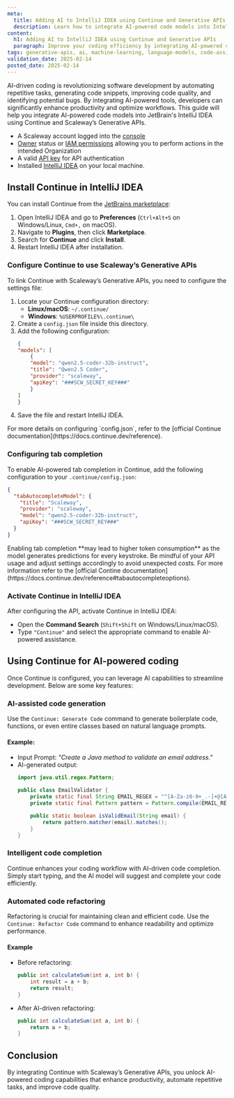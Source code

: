 ```yaml
---
meta:
  title: Adding AI to IntelliJ IDEA using Continue and Generative APIs
  description: Learn how to integrate AI-powered code models into IntelliJ IDEA with Continue and Scaleway's Generative APIs.
content:
  h1: Adding AI to IntelliJ IDEA using Continue and Generative APIs
  paragraph: Improve your coding efficiency by integrating AI-powered code models into IntelliJ IDEA. With Continue and Scaleway's Generative APIs, you can use AI to understand, generate, and optimize code.
tags: generative-apis, ai, machine-learning, language-models, code-assistance, intellij-idea, continue
validation_date: 2025-02-14
posted_date: 2025-02-14
---
```


AI-driven coding is revolutionizing software development by automating repetitive tasks, generating code snippets, improving code quality, and identifying potential bugs. 
By integrating AI-powered tools, developers can significantly enhance productivity and optimize workflows. 
This guide will help you integrate AI-powered code models into JetBrain's IntelliJ IDEA using Continue and Scaleway’s Generative APIs.

<Macro id="requirements" />

- A Scaleway account logged into the [console](https://console.scaleway.com)
- [Owner](/iam/concepts/#owner) status or [IAM permissions](/iam/concepts/#permission) allowing you to perform actions in the intended Organization
- A valid [API key](/iam/how-to/create-api-keys/) for API authentication
- Installed [IntelliJ IDEA](https://www.jetbrains.com/idea/) on your local machine.

## Install Continue in IntelliJ IDEA

You can install Continue from the [JetBrains marketplace](https://plugins.jetbrains.com/plugin/22707-continue):

1. Open IntelliJ IDEA and go to **Preferences** (`Ctrl+Alt+S` on Windows/Linux, `Cmd+,` on macOS).
2. Navigate to **Plugins**, then click **Marketplace**.
3. Search for **Continue** and click **Install**.
4. Restart IntelliJ IDEA after installation.

### Configure Continue to use Scaleway’s Generative APIs

To link Continue with Scaleway’s Generative APIs, you need to configure the settings file:

1. Locate your Continue configuration directory:
   - **Linux/macOS**: `~/.continue/`
   - **Windows**: `%USERPROFILE%\.continue\`
2. Create a `config.json` file inside this directory.
3. Add the following configuration:
    ```json
    {
    "models": [
        {
        "model": "qwen2.5-coder-32b-instruct",
        "title": "Qwen2.5 Coder",
        "provider": "scaleway",
        "apiKey": "###SCW_SECRET_KEY###"
        }
    ]
    }
    ```
4. Save the file and restart IntelliJ IDEA.

<Message type="tip">
  For more details on configuring `config.json`, refer to the [official Continue documentation](https://docs.continue.dev/reference).
</Message>

### Configuring tab completion

To enable AI-powered tab completion in Continue, add the following configuration to your `.continue/config.json`:

```json
{
  "tabAutocompleteModel": {
    "title": "Scaleway",
    "provider": "scaleway",
    "model": "qwen2.5-coder-32b-instruct",
    "apiKey": "###SCW_SECRET_KEY###"
  }
}
```

<Message type="important">
  Enabling tab completion **may lead to higher token consumption** as the model generates predictions for every keystroke. Be mindful of your API usage and adjust settings accordingly to avoid unexpected costs. For more information refer to the [official Contine documentation](https://docs.continue.dev/reference#tabautocompleteoptions).
</Message>

### Activate Continue in IntelliJ IDEA

After configuring the API, activate Continue in IntelliJ IDEA:

- Open the **Command Search** (`Shift+Shift` on Windows/Linux/macOS).
- Type `"Continue"` and select the appropriate command to enable AI-powered assistance.

## Using Continue for AI-powered coding

Once Continue is configured, you can leverage AI capabilities to streamline development. Below are some key features:

### AI-assisted code generation

Use the `Continue: Generate Code` command to generate boilerplate code, functions, or even entire classes based on natural language prompts.

#### Example:

- Input Prompt: *"Create a Java method to validate an email address."*
- AI-generated output:
    ```java
    import java.util.regex.Pattern;

    public class EmailValidator {
        private static final String EMAIL_REGEX = "^[A-Za-z0-9+_.-]+@[A-Za-z0-9.-]+$";
        private static final Pattern pattern = Pattern.compile(EMAIL_REGEX);

        public static boolean isValidEmail(String email) {
            return pattern.matcher(email).matches();
        }
    }
    ```

### Intelligent code completion

Continue enhances your coding workflow with AI-driven code completion. Simply start typing, and the AI model will suggest and complete your code efficiently.

### Automated code refactoring

Refactoring is crucial for maintaining clean and efficient code. Use the `Continue: Refactor Code` command to enhance readability and optimize performance.

#### Example

- Before refactoring:
    ```java
    public int calculateSum(int a, int b) {
        int result = a + b;
        return result;
    }
    ```

- After AI-driven refactoring:
    ```java
    public int calculateSum(int a, int b) {
        return a + b;
    }
    ```

## Conclusion

By integrating Continue with Scaleway’s Generative APIs, you unlock AI-powered coding capabilities that enhance productivity, automate repetitive tasks, and improve code quality.

